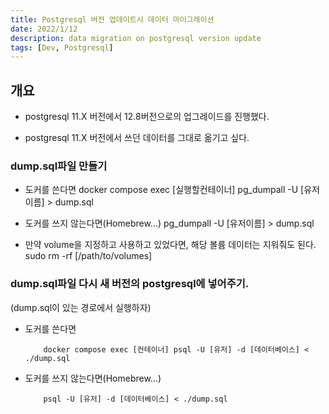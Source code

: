 ```yaml
---
title: Postgresql 버전 업데이트시 데이터 마이그레이션
date: 2022/1/12
description: data migration on postgresql version update
tags: [Dev, Postgresql]
---
```

## 개요

- postgresql 11.X 버전에서 12.8버전으로의 업그레이드를 진행했다.

- postgresql 11.X 버전에서 쓰던 데이터를 그대로 옮기고 싶다.

### dump.sql파일 만들기

- 도커를 쓴다면
    <Callout >
        docker compose exec [실행할컨테이너] pg_dumpall -U [유저이름] > dump.sql
    </Callout>

- 도커를 쓰지 않는다면(Homebrew...)
    <Callout >
        pg_dumpall -U [유저이름] > dump.sql
    </Callout>

- 만약 volume을 지정하고 사용하고 있었다면, 해당 볼륨 데이터는 지워줘도 된다.
    <Callout >
        sudo rm -rf [/path/to/volumes]
    </Callout>

### dump.sql파일 다시 새 버전의 postgresql에 넣어주기.

(dump.sql이 있는 경로에서 실행하자)

- 도커를 쓴다면
    ```shell
        docker compose exec [컨테이너] psql -U [유저] -d [데이터베이스] < ./dump.sql
    ```
- 도커를 쓰지 않는다면(Homebrew...)
    ```shell
        psql -U [유저] -d [데이터베이스] < ./dump.sql
    ```

